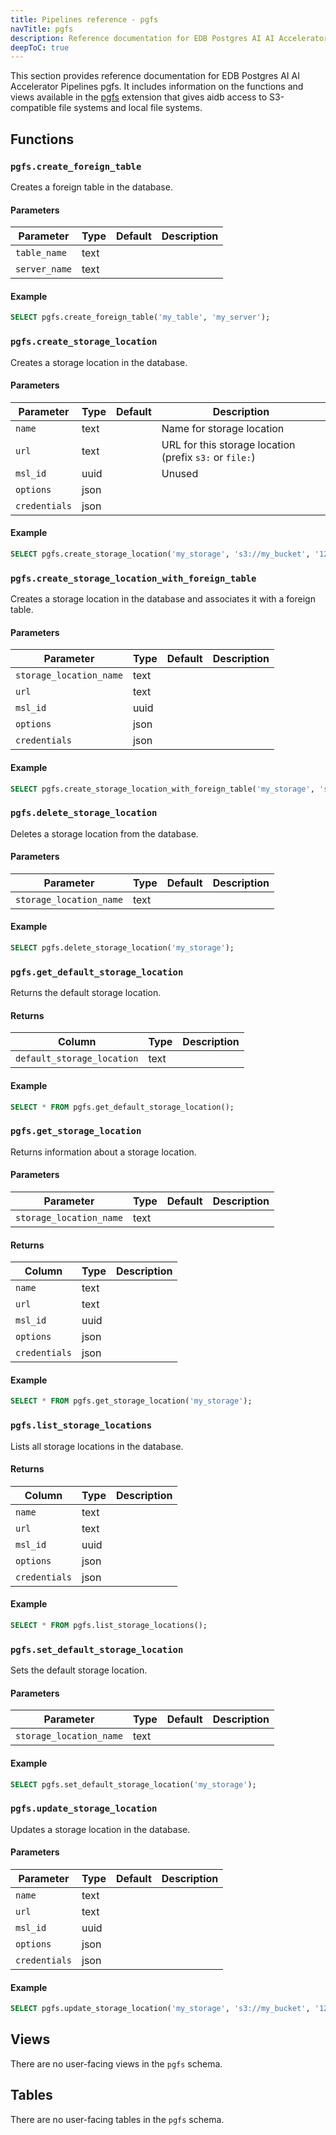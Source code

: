 ```yaml
---
title: Pipelines reference - pgfs
navTitle: pgfs
description: Reference documentation for EDB Postgres AI AI Accelerator Pipelines pgfs.
deepToC: true
---
```


This section provides reference documentation for EDB Postgres AI AI Accelerator Pipelines pgfs. It includes information on the functions and views available in the [pgfs](../pgfs) extension that gives aidb access to S3-compatible file systems and local file systems.

## Functions

### `pgfs.create_foreign_table`

Creates a foreign table in the database.

#### Parameters

| Parameter     | Type | Default | Description |
|---------------|------|---------|-------------|
| `table_name`  | text |         |             |
| `server_name` | text |         |             |

#### Example

```sql
SELECT pgfs.create_foreign_table('my_table', 'my_server');
```

### `pgfs.create_storage_location`

Creates a storage location in the database.

#### Parameters

| Parameter     | Type | Default | Description |
|---------------|------|---------|-------------|
| `name`        | text |         |  Name for storage location           |
| `url`         | text |         |  URL for this storage location (prefix `s3:` or `file:`)           |
| `msl_id`      | uuid |         |  Unused           |
| `options`     | json |         |             |
| `credentials` | json |         |             |

#### Example

```sql
SELECT pgfs.create_storage_location('my_storage', 's3://my_bucket', '123e4567-e89b-12d3-a456-426614174000', '{}', '{}');
```

### `pgfs.create_storage_location_with_foreign_table`

Creates a storage location in the database and associates it with a foreign table.

#### Parameters

| Parameter     | Type | Default | Description |
|---------------|------|---------|-------------|
| `storage_location_name` | text |         |             |
| `url`         | text |         |             |
| `msl_id`      | uuid |         |             |
| `options`     | json |         |             |
| `credentials` | json |         |             |

#### Example

```sql
SELECT pgfs.create_storage_location_with_foreign_table('my_storage', 's3://my_bucket', '123e4567-e89b-12d3-a456-426614174000', '{}', '{}');
```

### `pgfs.delete_storage_location`

Deletes a storage location from the database.

#### Parameters

| Parameter               | Type | Default | Description |
|-------------------------|------|---------|-------------|
| `storage_location_name` | text |         |             |

#### Example

```sql
SELECT pgfs.delete_storage_location('my_storage');
```

### `pgfs.get_default_storage_location`

Returns the default storage location.

#### Returns

| Column                   | Type | Description |
|--------------------------|------|-------------|
| `default_storage_location` | text |             |

#### Example

```sql
SELECT * FROM pgfs.get_default_storage_location();
```

### `pgfs.get_storage_location`

Returns information about a storage location.

#### Parameters

| Parameter               | Type | Default | Description |
|-------------------------|------|---------|-------------|
| `storage_location_name` | text |         |             |

#### Returns

| Column                   | Type | Description |
|--------------------------|------|-------------|
| `name`                   | text |             |
| `url`                    | text |             |
| `msl_id`                 | uuid |             |
| `options`                | json |             |
| `credentials`            | json |             |

#### Example

```sql
SELECT * FROM pgfs.get_storage_location('my_storage');
```

### `pgfs.list_storage_locations`

Lists all storage locations in the database.

#### Returns

| Column                   | Type | Description |
|--------------------------|------|-------------|
| `name`                   | text |             |
| `url`                    | text |             |
| `msl_id`                 | uuid |             |
| `options`                | json |             |
| `credentials`            | json |             |

#### Example

```sql
SELECT * FROM pgfs.list_storage_locations();
```

### `pgfs.set_default_storage_location`

Sets the default storage location.

#### Parameters

| Parameter               | Type | Default | Description |
|-------------------------|------|---------|-------------|
| `storage_location_name` | text |         |             |

#### Example

```sql
SELECT pgfs.set_default_storage_location('my_storage');
```

### `pgfs.update_storage_location`

Updates a storage location in the database.

#### Parameters

| Parameter     | Type | Default | Description |
|---------------|------|---------|-------------|
| `name`        | text |         |             |
| `url`         | text |         |             |
| `msl_id`      | uuid |         |             |
| `options`     | json |         |             |
| `credentials` | json |         |             |

#### Example

```sql
SELECT pgfs.update_storage_location('my_storage', 's3://my_bucket', '123e4567-e89b-12d3-a456-426614174000', '{}', '{}');
```

## Views

There are no user-facing views in the `pgfs` schema.

## Tables

There are no user-facing tables in the `pgfs` schema.


